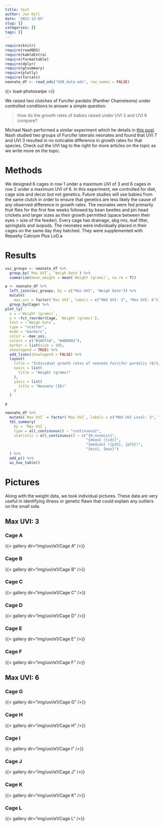 ```yaml
---
title: test
author: Jon Hill
date: '2021-12-05'
slug: []
categories: []
tags: []
---
```


```r
require(knitr)
require(readODS)
require(kableExtra)
require(formattable)
require(dplyr)
require(gtsummary)
require(plotly)
require(forcats)
neonate_df <- read_ods("UVB_data.ods", row_names = FALSE)
```

{{< load-photoswipe >}}

We raised two clutches of Furcifer pardalis (Panther Chameleons) under controlled conditions to answer a simple question: 

> How do the growth rates of babies raised under UVI 3 and UVI 6 compare?

Michael Nash performed a similar experiment which he details in [this post](https://www.facebook.com/groups/520808048049695/posts/2269545149842634). Nash studied two groups of Furcifer lateralis neonates and found that UVI 7 and UVI 3 resulted in no noticable difference in growth rates for that species. Check out the UVI tag to the right for more articles on the topic as we write more on the topic.

# Methods

We designed 6 cages in row 1 under a maximum UVI of 3 and 6 cages in row 2 under a maximum UVI of 6. In this experiment, we controlled for diet, cage size and decor but not genetics. Future studies will use babies from the same clutch in order to ensure that genetics are less likely the cause of any observed difference in growth rates. The neonates were fed primarily fruit flies for the first few weeks followed by bean beetles and pin head crickets and larger sizes as their growth permitted (space between their eyes > size of the feeder). Every cage has drainage, abg mix, leaf litter, springtails and isopods. The neonates were individually placed in their cages on the same day they hatched. They were supplemented with Repashy Calcium Plus LoD.a

# Results

```r
uvi_groups <- neonate_df %>%
  group_by(`Max UVI`, `Weigh Date`) %>%
  summarize(mean_weight = mean(`Weight (grams)`, na.rm = T))

p <- neonate_df %>%
  left_join(uvi_groups, by = c("Max UVI", "Weigh Date")) %>%
  mutate(
    max_uvi = factor(`Max UVI`, labels = c("MAX UVI: 3", "Max UVI: 6"))) %>%
  group_by(Cage) %>%
plot_ly(
  x = ~`Weight (grams)`, 
  y = ~fct_reorder(Cage, `Weight (grams)`),
  text = ~`Weigh Date`,
  type = "scatter",
  mode = "markers",
  color = ~max_uvi,
  colors = c("#1AFF1A", "#4B0092"),
  marker = list(size = 10),
  showlegend = TRUE) %>%
  add_lines(showlegend = FALSE) %>%
  layout(
    title = "Individual growth rates of neonate Furcifer pardalis (6/3/21 - 8/24/21)",
    xaxis = list(
      title = "Weight (grams)"
    ),
    yaxis = list(
      title = "Neonate (ID)"
    )
  )

p

```




```r
neonate_df %>% 
  mutate(`Max UVI` = factor(`Max UVI`, labels = c("MAX UVI Level: 3", "Max UVI Level: 6"))) %>%
  tbl_summary(
    by = `Max UVI`,
    type = all_continuous() ~ "continuous2",
    statistic = all_continuous() ~ c("{N_nonmiss}",
                                     "{mean} ({sd})", 
                                     "{median} ({p25}, {p75})", 
                                     "{min}, {max}")
  ) %>% 
  add_p() %>%
  as_hux_table()
```



# Pictures

Along with the weight data, we took individual pictures. These data are very useful in identifying illness or genetic flaws that could explain any outliers on the small side.

## Max UVI: 3

### Cage A

{{< gallery dir="img/uvi/e1/Cage A" />}}

### Cage B

{{< gallery dir="img/uvi/e1/Cage B" />}}

### Cage C

{{< gallery dir="img/uvi/e1/Cage C" />}}

### Cage D

{{< gallery dir="img/uvi/e1/Cage D" />}}

### Cage E

{{< gallery dir="img/uvi/e1/Cage E" />}}

### Cage F

{{< gallery dir="img/uvi/e1/Cage F" />}}

## Max UVI: 6

### Cage G

{{< gallery dir="img/uvi/e1/Cage G" />}}

### Cage H

{{< gallery dir="img/uvi/e1/Cage H" />}}

### Cage I

{{< gallery dir="img/uvi/e1/Cage I" />}}

### Cage J

{{< gallery dir="img/uvi/e1/Cage J" />}}

### Cage K

{{< gallery dir="img/uvi/e1/Cage K" />}}

### Cage L

{{< gallery dir="img/uvi/e1/Cage L" />}}

